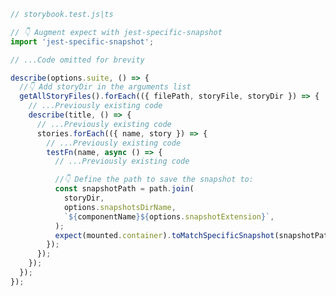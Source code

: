 ```js
// storybook.test.js|ts

// 👇 Augment expect with jest-specific-snapshot
import 'jest-specific-snapshot';

// ...Code omitted for brevity

describe(options.suite, () => {
  //👇 Add storyDir in the arguments list
  getAllStoryFiles().forEach(({ filePath, storyFile, storyDir }) => {
    // ...Previously existing code
    describe(title, () => {
      // ...Previously existing code
      stories.forEach(({ name, story }) => {
        // ...Previously existing code
        testFn(name, async () => {
          // ...Previously existing code

          //👇 Define the path to save the snapshot to:
          const snapshotPath = path.join(
            storyDir,
            options.snapshotsDirName,
            `${componentName}${options.snapshotExtension}`,
          );
          expect(mounted.container).toMatchSpecificSnapshot(snapshotPath);
        });
      });
    });
  });
});
```
